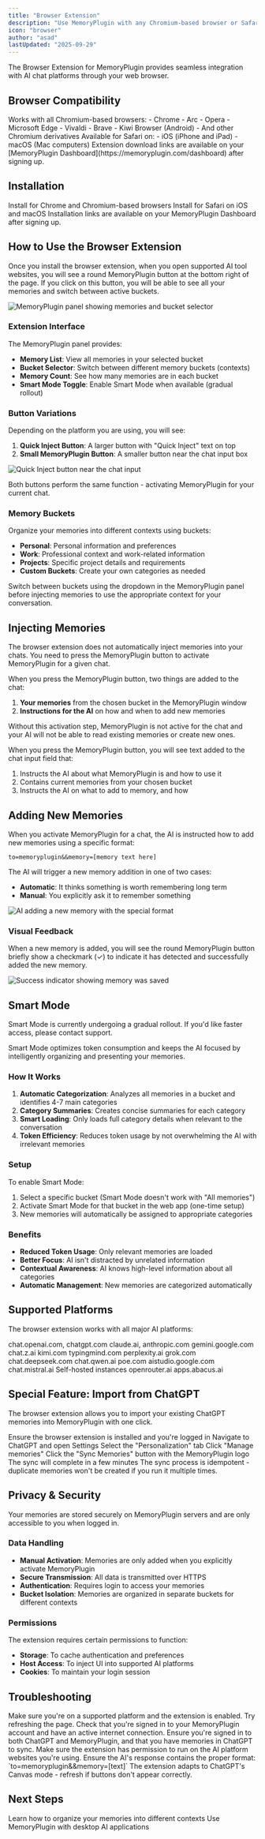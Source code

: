 ```yaml
---
title: "Browser Extension"
description: "Use MemoryPlugin with any Chromium-based browser or Safari on iOS and macOS"
icon: "browser"
author: "asad"
lastUpdated: "2025-09-29"
---
```



<ArticleInfo author="asad" lastUpdated="2025-09-29" />

The Browser Extension for MemoryPlugin provides seamless integration with AI chat platforms through your web browser.

## Browser Compatibility

<Tabs>
  <Tab title="Chromium Browsers">
    Works with all Chromium-based browsers:
    - Chrome
    - Arc
    - Opera
    - Microsoft Edge
    - Vivaldi
    - Brave
    - Kiwi Browser (Android)
    - And other Chromium derivatives
  </Tab>
  <Tab title="Safari">
    Available for Safari on:
    - iOS (iPhone and iPad)
    - macOS (Mac computers)
  </Tab>
</Tabs>

<Info>
Extension download links are available on your [MemoryPlugin Dashboard](https://memoryplugin.com/dashboard) after signing up.
</Info>

<EmailIndependence />

## Installation

<CardGroup cols={2}>
  <Card
    title="Chrome Web Store"
    icon="chrome"
    href="#"
  >
    Install for Chrome and Chromium-based browsers
  </Card>
  <Card
    title="Safari App Store"
    icon="safari"
    href="#"
  >
    Install for Safari on iOS and macOS
  </Card>
</CardGroup>

<Note>
Installation links are available on your MemoryPlugin Dashboard after signing up.
</Note>

## How to Use the Browser Extension

Once you install the browser extension, when you open supported AI tool websites, you will see a round MemoryPlugin button at the bottom right of the page. If you click on this button, you will be able to see all your memories and switch between active buckets.

![MemoryPlugin panel showing memories and bucket selector](/images/browser-extension/memory-panel.png)

### Extension Interface

The MemoryPlugin panel provides:

- **Memory List**: View all memories in your selected bucket
- **Bucket Selector**: Switch between different memory buckets (contexts)
- **Memory Count**: See how many memories are in each bucket
- **Smart Mode Toggle**: Enable Smart Mode when available (gradual rollout)

### Button Variations

Depending on the platform you are using, you will see:

1. **Quick Inject Button**: A larger button with "Quick Inject" text on top
2. **Small MemoryPlugin Button**: A smaller button near the chat input box

![Quick Inject button near the chat input](/images/browser-extension/quick-inject-button.png)

Both buttons perform the same function - activating MemoryPlugin for your current chat.

### Memory Buckets

Organize your memories into different contexts using buckets:

- **Personal**: Personal information and preferences
- **Work**: Professional context and work-related information
- **Projects**: Specific project details and requirements
- **Custom Buckets**: Create your own categories as needed

<Tip>
Switch between buckets using the dropdown in the MemoryPlugin panel before injecting memories to use the appropriate context for your conversation.
</Tip>

## Injecting Memories

<Warning>
The browser extension does not automatically inject memories into your chats. You need to press the MemoryPlugin button to activate MemoryPlugin for a given chat.
</Warning>

When you press the MemoryPlugin button, two things are added to the chat:

1. **Your memories** from the chosen bucket in the MemoryPlugin window
2. **Instructions for the AI** on how and when to add new memories

Without this activation step, MemoryPlugin is not active for the chat and your AI will not be able to read existing memories or create new ones.

When you press the MemoryPlugin button, you will see text added to the chat input field that:

1. Instructs the AI about what MemoryPlugin is and how to use it
2. Contains current memories from your chosen bucket  
3. Instructs the AI on what to add to memory, and how

## Adding New Memories

When you activate MemoryPlugin for a chat, the AI is instructed how to add new memories using a specific format:

```
to=memoryplugin&&memory=[memory text here]
```

The AI will trigger a new memory addition in one of two cases:

- **Automatic**: It thinks something is worth remembering long term
- **Manual**: You explicitly ask it to remember something

![AI adding a new memory with the special format](/images/browser-extension/memory-added.png)

### Visual Feedback

When a new memory is added, you will see the round MemoryPlugin button briefly show a checkmark (✓) to indicate it has detected and successfully added the new memory.

![Success indicator showing memory was saved](/images/browser-extension/success-indicator.png)

## Smart Mode

<Info>
Smart Mode is currently undergoing a gradual rollout. If you'd like faster access, please contact support.
</Info>

Smart Mode optimizes token consumption and keeps the AI focused by intelligently organizing and presenting your memories.

### How It Works

1. **Automatic Categorization**: Analyzes all memories in a bucket and identifies 4-7 main categories
2. **Category Summaries**: Creates concise summaries for each category
3. **Smart Loading**: Only loads full category details when relevant to the conversation
4. **Token Efficiency**: Reduces token usage by not overwhelming the AI with irrelevant memories

### Setup

To enable Smart Mode:
1. Select a specific bucket (Smart Mode doesn't work with "All memories")
2. Activate Smart Mode for that bucket in the web app (one-time setup)
3. New memories will automatically be assigned to appropriate categories

### Benefits
- **Reduced Token Usage**: Only relevant memories are loaded
- **Better Focus**: AI isn't distracted by unrelated information
- **Contextual Awareness**: AI knows high-level information about all categories
- **Automatic Management**: New memories are categorized automatically

## Supported Platforms

The browser extension works with all major AI platforms:

<CardGroup cols={3}>
  <Card title="ChatGPT" icon="robot">
    chat.openai.com, chatgpt.com
  </Card>
  <Card title="Claude" icon="robot">
    claude.ai, anthropic.com
  </Card>
  <Card title="Gemini" icon="robot">
    gemini.google.com
  </Card>
  <Card title="Chat Z.ai" icon="robot">
    chat.z.ai
  </Card>
  <Card title="Kimi" icon="robot">
    kimi.com
  </Card>
  <Card title="TypingMind" icon="robot">
    typingmind.com
  </Card>
  <Card title="Perplexity" icon="robot">
    perplexity.ai
  </Card>
  <Card title="Grok" icon="robot">
    grok.com
  </Card>
  <Card title="Deepseek" icon="robot">
    chat.deepseek.com
  </Card>
  <Card title="Qwen" icon="robot">
    chat.qwen.ai
  </Card>
  <Card title="Poe" icon="robot">
    poe.com
  </Card>
  <Card title="AI Studio" icon="robot">
    aistudio.google.com
  </Card>
  <Card title="Mistral" icon="robot">
    chat.mistral.ai
  </Card>
  <Card title="LibreChat" icon="robot">
    Self-hosted instances
  </Card>
  <Card title="OpenRouter" icon="robot">
    openrouter.ai
  </Card>
  <Card title="ChatLLM" icon="robot">
    apps.abacus.ai
  </Card>
</CardGroup>

## Special Feature: Import from ChatGPT

The browser extension allows you to import your existing ChatGPT memories into MemoryPlugin with one click.

<Steps>
  <Step title="Install Extension">
    Ensure the browser extension is installed and you're logged in
  </Step>
  <Step title="Open ChatGPT Settings">
    Navigate to ChatGPT and open Settings
  </Step>
  <Step title="Go to Personalization">
    Select the "Personalization" tab
  </Step>
  <Step title="Access Memory Management">
    Click "Manage memories"
  </Step>
  <Step title="Sync Memories">
    Click the "Sync Memories" button with the MemoryPlugin logo
  </Step>
  <Step title="Wait for Completion">
    The sync will complete in a few minutes
  </Step>
</Steps>

<Info>
The sync process is idempotent - duplicate memories won't be created if you run it multiple times.
</Info>

## Privacy & Security

<Info>
Your memories are stored securely on MemoryPlugin servers and are only accessible to you when logged in.
</Info>

### Data Handling
- **Manual Activation**: Memories are only added when you explicitly activate MemoryPlugin
- **Secure Transmission**: All data is transmitted over HTTPS
- **Authentication**: Requires login to access your memories
- **Bucket Isolation**: Memories are organized in separate buckets for different contexts

### Permissions
The extension requires certain permissions to function:
- **Storage**: To cache authentication and preferences
- **Host Access**: To inject UI into supported AI platforms
- **Cookies**: To maintain your login session

## Troubleshooting

<AccordionGroup>
  <Accordion title="Button not appearing">
    Make sure you're on a supported platform and the extension is enabled. Try refreshing the page.
  </Accordion>
  <Accordion title="Memories not loading">
    Check that you're signed in to your MemoryPlugin account and have an active internet connection.
  </Accordion>
  <Accordion title="Sync not working">
    Ensure you're signed in to both ChatGPT and MemoryPlugin, and that you have memories in ChatGPT to sync.
  </Accordion>
  <Accordion title="Extension permissions">
    Make sure the extension has permission to run on the AI platform websites you're using.
  </Accordion>
  <Accordion title="Memory not being added">
    Ensure the AI's response contains the proper format: `to=memoryplugin&&memory=[text]`
  </Accordion>
  <Accordion title="Canvas mode issues">
    The extension adapts to ChatGPT's Canvas mode - refresh if buttons don't appear correctly.
  </Accordion>
</AccordionGroup>

## Next Steps

<CardGroup cols={2}>
  <Card
    title="Organize with Buckets"
    icon="folder"
    href="/features/memory-buckets"
  >
    Learn how to organize your memories into different contexts
  </Card>
  <Card
    title="Try MCP Server"
    icon="server"
    href="/integrations/mcp-server"
  >
    Use MemoryPlugin with desktop AI applications
  </Card>
</CardGroup>

